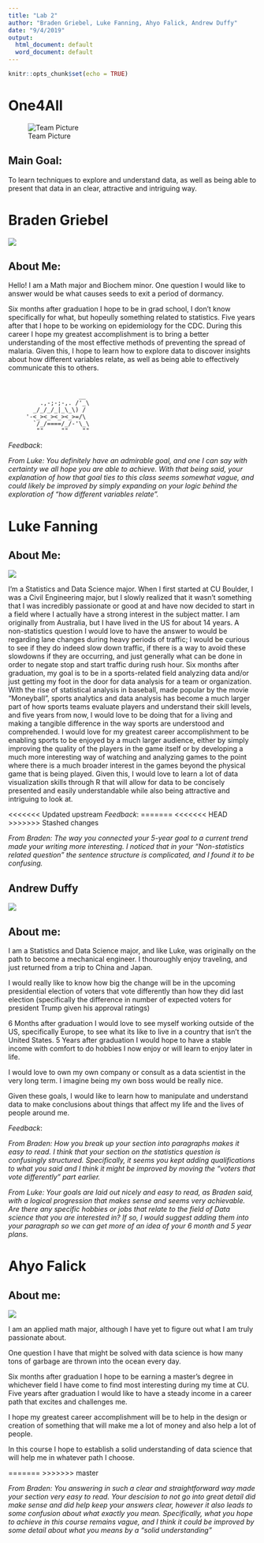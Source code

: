 ---
title: "Lab 2"
author: "Braden Griebel, Luke Fanning, Ahyo Falick, Andrew Duffy"
date: "9/4/2019"
output:
  html_document: default
  word_document: default  
---

```{r setup, include=FALSE}
knitr::opts_chunk$set(echo = TRUE)
```

# One4All
![Team Picture](Group Picture.jpg)


## Main Goal:
To learn techniques to explore and understand data, as well as being able to present that data in an clear, attractive and intriguing way. 

# Braden Griebel
![](Braden Photo4.jpg)


## About Me: 

Hello! I am a Math major and Biochem minor. One question I would like to answer would be what causes seeds to exit a period of dormancy. 


Six months after graduation I hope to be in grad school, I don't know specifically for what, but hopeully something related to statistics. Five years after that I hope to be working on epidemiology for the CDC. During this career I hope my greatest accomplishment is to bring a better understanding of the most effective methods of preventing the spread of malaria. Given this, I hope to learn how to explore data to discover insights about how different variables relate, as well as being able to effectively communicate this to others. 

```{}


                    __
         .,-;-;-,. /'_\
       _/_/_/_|_\_\) /
     '-<_><_><_><_>=/\
       `/_/====/_/-'\_\
        ""     ""    ""

```

*Feedback*:

*From Luke: You definitely have an admirable goal, and one I can say with certainty we all hope you are able to achieve. With that being said, your explanation of how that goal ties to this class seems somewhat vague, and could likely be improved by simply expanding on your logic behind the exploration of "how different variables relate".*




# Luke Fanning


## About Me:

![](Luke_photo.jpg)

I’m a Statistics and Data Science major. When I first started at CU Boulder, I was a Civil Engineering major, but I slowly realized that it wasn’t something that I was incredibly passionate or good at and have now decided to start in a field where I actually have a strong interest in the subject matter. I am originally from Australia, but I have lived in the US for about 14 years. A non-statistics question I would love to have the answer to would be regarding lane changes during heavy periods of traffic; I would be curious to see if they do indeed slow down traffic, if there is a way to avoid these slowdowns if they are occurring, and just generally what can be done in order to negate stop and start traffic during rush hour. 
Six months after graduation, my goal is to be in a sports-related field analyzing data and/or just getting my foot in the door for data analysis for a team or organization. With the rise of statistical analysis in baseball, made popular by the movie “Moneyball”, sports analytics and data analysis has become a much larger part of how sports teams evaluate players and understand their skill levels, and five years from now, I would love to be doing that for a living and making a tangible difference in the way sports are understood and comprehended. I would love for my greatest career accomplishment to be enabling sports to be enjoyed by a much larger audience, either by simply improving the quality of the players in the game itself or by developing a much more interesting way of watching and analyzing games to the point where there is a much broader interest in the games beyond the physical game that is being played. Given this, I would love to learn a lot of data visualization skills through R that will allow for data to be concisely presented and easily understandable while also being attractive and intriguing to look at. 

<<<<<<< Updated upstream
*Feedback*:
=======
<<<<<<< HEAD
>>>>>>> Stashed changes

*From Braden: The way you connected your 5-year goal to a current trend made your writing more interesting. I noticed that in your "Non-statistics related question" the sentence structure is complicated, and I found it to be confusing.*


## Andrew Duffy

![](fullsizeoutput_645.jpeg)

## About me:

I am a Statistics and Data Science major, and like Luke, was originally on the path to become a mechanical engineer. I thouroughly enjoy traveling, and just returned from a trip to China and Japan. 

I would really like to know how big the change will be in the upcoming presidential election of voters that vote differently than how they did last election (specifically the difference in number of expected voters for president Trump given his approval ratings) 

6 Months after graduation I would love to see myself working outside of the US, specifically Europe, to see what its like to live in a country that isn't the United States.
5 Years after graduation I would hope to have a stable income with comfort to do hobbies I now enjoy or will learn to enjoy later in life.

I would love to own my own company or consult as a data scientist in the very long term. I imagine being my own boss would be really nice.

Given these goals, I would like to learn how to manipulate and understand data to make conclusions about things that affect my life and the lives of people around me.

*Feedback*:

*From Braden: How you break up your section into paragraphs makes it easy to read. I think that your section on the statistics question is confusingly structured. Specifically, it seems you kept adding qualifications to what you said and I think it might be improved by moving the "voters that vote differently" part earlier.*

*From Luke: Your goals are laid out nicely and easy to read, as Braden said, with a logical progression that makes sense and seems very achievable. Are there any specific hobbies or jobs that relate to the field of Data science that you are interested in? If so, I would suggest adding them into your paragraph so we can get more of an idea of your 6 month and 5 year plans.*

# Ahyo Falick

## About me:

![](Ahyo pic.JPG)

I am an applied math major, although I have yet to figure out what I am truly passionate about.

One question I have that might be solved with data science is how many tons of garbage are thrown into the ocean every day.

Six months after graduation I hope to be earning a master's degree in whichever field I have come to find most interesting during my time at CU.
Five years after graduation I would like to have a steady income in a career path that excites and challenges me.

I hope my greatest career accomplishment will be to help in the design or creation of something that will make me a lot of money and also help a lot of people.

In this course I hope to establish a solid understanding of data science that will help me in whatever path I choose.

=======
>>>>>>> master



*From Braden: You answering in such a clear and straightforward way made your section very easy to read. Your descision to not go into great detail did make sense and did help keep your answers clear, however it also leads to some confusion about what exactly you mean. Specifically, what you hope to achieve in this course remains vague, and I think it could be improved by some detail about what you means by a "solid understanding"*